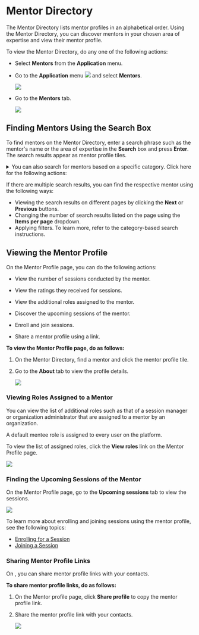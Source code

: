 
# Mentor Directory 

The Mentor Directory lists mentor profiles in an alphabetical order. Using the Mentor Directory, you can discover mentors in your chosen area of expertise and view their mentor profile.

To view the Mentor Directory, do any one of the following actions:

* Select **Mentors** from the **Application** menu.

* Go to the **Application** menu ![](media/burgermenu-icon.png) and select **Mentors**.

    ![](media/portal-applicationmenumentors.png)

* Go to the <b>Mentors</b> tab.

    ![](media/mentordirectory-icon.PNG)

## Finding Mentors Using the Search Box

To find mentors on the Mentor Directory, enter a search phrase such as the mentor's name or the area of expertise in the **Search** box and press **Enter**. The search results appear as mentor profile tiles.

<details>

<summary>You can also search for mentors based on a specific category. Click here for the following actions:</summary>

1. To specify the search category, refer to the following table:

    <table>
    <tr>
        <th>Category</th>
        <th>Actions</th>
    </tr>
    <tr>
        <td>Search Category</td>
        <td>Click the <b>Search</b> box and select a search category such as <b>Area of Expertise</b>.</td>
    </tr>
    <tr>
        <td>Filter</td>
        <td><ol><li>Click on <b>Filter</b>.</li><li>Select one or more filter checkboxes and click <b>Apply</b>.</li><Admonition type="tip"><p>To clear filters, do one of the following actions:</p><ul><li>Clear the filter checkbox.</li><li>Click <b>Clear all</b> to clear all the applied filters.</li></ul></Admonition></ol></td>
    </tr>
    </table>

2. Enter the search keyword. Based on the selected category, the search results appear as mentor profile tiles.

    ![](media/searchmentors.png)

</details>

<Admonition type="tip">
<p>If there are multiple search results, you can find the respective mentor using the following ways:</p>
<ul>
<li>Viewing the search results on different pages by clicking the <b>Next</b> or <b>Previous</b> buttons.</li>
<li>Changing the number of search results listed on the page using the <b>Items per page</b> dropdown.</li>
<li>Applying filters. To learn more, refer to the category-based search instructions.</li>
</ul>
</Admonition>

## Viewing the Mentor Profile

On the Mentor Profile page, you can do the following actions:

* View the number of sessions conducted by the mentor.

* View the ratings they received for sessions.

* View the additional roles assigned to the mentor.

* Discover the upcoming sessions of the mentor.

* Enroll and join sessions.

* Share a mentor profile using a link.

**To view the Mentor Profile page, do as follows:**

1. On the Mentor Directory, find a mentor and click the mentor profile tile.

2. Go to the <b>About</b> tab to view the profile details.

    ![](media/portal-mentorprofilepage.png)

### Viewing Roles Assigned to a Mentor

You can view the list of additional roles such as that of a session manager or organization administrator that are assigned to a mentor by an organization.

<Admonition type="tip">   
<p>A default mentee role is assigned to every user on the platform.</p>
</Admonition>

To view the list of assigned roles, click the **View roles** link on the Mentor Profile page.

![](media/portal-mentorprofilepage.png)

### Finding the Upcoming Sessions of the Mentor

On the Mentor Profile page, go to the <b>Upcoming sessions</b> tab to view the sessions.

![](media/portal-mentordirectory-upcomingsessions.png)

<Admonition type="info">
<p>To learn more about enrolling and joining sessions using the mentor profile, see the following topics:</p>
<ul>
<li><a href="enrolling-for-a-session">Enrolling for a Session</a></li>
<li><a href="joining-a-session">Joining a Session</a></li>
</ul>
</Admonition>

### Sharing Mentor Profile Links

On <PartialExample mentored />, you can share mentor profile links with your contacts.

**To share mentor profile links, do as follows:**

1. On the Mentor profile page, click **Share profile** to copy the mentor profile link.

2. Share the mentor profile link with your contacts.

    ![](media/portal-mentorprofilepage.png)

